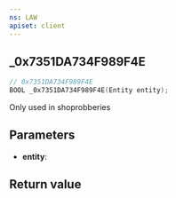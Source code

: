 ```yaml
---
ns: LAW
apiset: client
---
```

## _0x7351DA734F989F4E

```c
// 0x7351DA734F989F4E
BOOL _0x7351DA734F989F4E(Entity entity);
```

Only used in shoprobberies

## Parameters
* **entity**:

## Return value